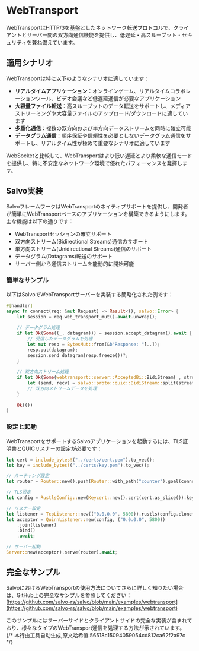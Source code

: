 # WebTransport

WebTransportはHTTP/3を基盤としたネットワーク転送プロトコルで、クライアントとサーバー間の双方向通信機能を提供し、低遅延・高スループット・セキュリティを兼ね備えています。

## 適用シナリオ

WebTransportは特に以下のようなシナリオに適しています：

- **リアルタイムアプリケーション**：オンラインゲーム、リアルタイムコラボレーションツール、ビデオ会議など低遅延通信が必要なアプリケーション
- **大容量ファイル転送**：高スループットのデータ転送をサポートし、メディアストリーミングや大容量ファイルのアップロード/ダウンロードに適しています
- **多重化通信**：複数の双方向および単方向データストリームを同時に確立可能
- **データグラム通信**：順序保証や信頼性を必要としないデータグラム通信をサポートし、リアルタイム性が極めて重要なシナリオに適しています

WebSocketと比較して、WebTransportはより低い遅延とより柔軟な通信モードを提供し、特に不安定なネットワーク環境で優れたパフォーマンスを発揮します。

## Salvo実装

SalvoフレームワークはWebTransportのネイティブサポートを提供し、開発者が簡単にWebTransportベースのアプリケーションを構築できるようにします。主な機能は以下の通りです：

- WebTransportセッションの確立サポート
- 双方向ストリーム(Bidirectional Streams)通信のサポート
- 単方向ストリーム(Unidirectional Streams)通信のサポート
- データグラム(Datagrams)転送のサポート
- サーバー側から通信ストリームを能動的に開始可能

### 簡単なサンプル

以下はSalvoでWebTransportサーバーを実装する簡略化された例です：

```rust
#[handler]
async fn connect(req: &mut Request) -> Result<(), salvo::Error> {
    let session = req.web_transport_mut().await.unwrap();
    
    // データグラム処理
    if let Ok(Some((_, datagram))) = session.accept_datagram().await {
        // 受信したデータグラムを処理
        let mut resp = BytesMut::from(&b"Response: "[..]);
        resp.put(datagram);
        session.send_datagram(resp.freeze())?;
    }
    
    // 双方向ストリーム処理
    if let Ok(Some(webtransport::server::AcceptedBi::BidiStream(_, stream))) = session.accept_bi().await {
        let (send, recv) = salvo::proto::quic::BidiStream::split(stream);
        // 双方向ストリームデータを処理
    }
    
    Ok(())
}
```

### 設定と起動

WebTransportをサポートするSalvoアプリケーションを起動するには、TLS証明書とQUICリスナーの設定が必要です：

```rust
let cert = include_bytes!("../certs/cert.pem").to_vec();
let key = include_bytes!("../certs/key.pem").to_vec();

// ルーティング設定
let router = Router::new().push(Router::with_path("counter").goal(connect));

// TLS設定
let config = RustlsConfig::new(Keycert::new().cert(cert.as_slice()).key(key.as_slice()));

// リスナー設定
let listener = TcpListener::new(("0.0.0.0", 5800)).rustls(config.clone());
let acceptor = QuinnListener::new(config, ("0.0.0.0", 5800))
    .join(listener)
    .bind()
    .await;

// サーバー起動
Server::new(acceptor).serve(router).await;
```

## 完全なサンプル

SalvoにおけるWebTransportの使用方法についてさらに詳しく知りたい場合は、GitHub上の完全なサンプルを参照してください：
[https://github.com/salvo-rs/salvo/blob/main/examples/webtransport](https://github.com/salvo-rs/salvo/blob/main/examples/webtransport)

このサンプルにはサーバーサイドとクライアントサイドの完全な実装が含まれており、様々なタイプのWebTransport通信を処理する方法が示されています。
{/* 本行由工具自动生成,原文哈希值:56518c15094059054cd812ca62f2a97c */}